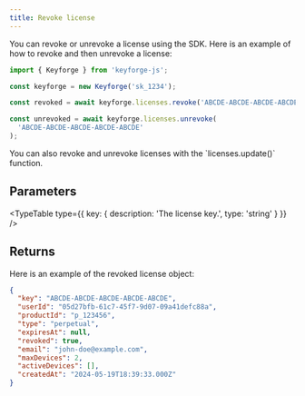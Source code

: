 ```yaml
---
title: Revoke license
---
```


You can revoke or unrevoke a license using the SDK. Here is an example of how to revoke and then unrevoke a license:

```js
import { Keyforge } from 'keyforge-js';

const keyforge = new Keyforge('sk_1234');

const revoked = await keyforge.licenses.revoke('ABCDE-ABCDE-ABCDE-ABCDE-ABCDE');

const unrevoked = await keyforge.licenses.unrevoke(
  'ABCDE-ABCDE-ABCDE-ABCDE-ABCDE'
);
```

<Callout>
  You can also revoke and unrevoke licenses with the `licenses.update()`
  function.
</Callout>

## Parameters

<TypeTable
  type={{ key: { description: 'The license key.', type: 'string' } }}
/>

## Returns

Here is an example of the revoked license object:

```json
{
  "key": "ABCDE-ABCDE-ABCDE-ABCDE-ABCDE",
  "userId": "05d27bfb-61c7-45f7-9d07-09a41defc88a",
  "productId": "p_123456",
  "type": "perpetual",
  "expiresAt": null,
  "revoked": true,
  "email": "john-doe@example.com",
  "maxDevices": 2,
  "activeDevices": [],
  "createdAt": "2024-05-19T18:39:33.000Z"
}
```
